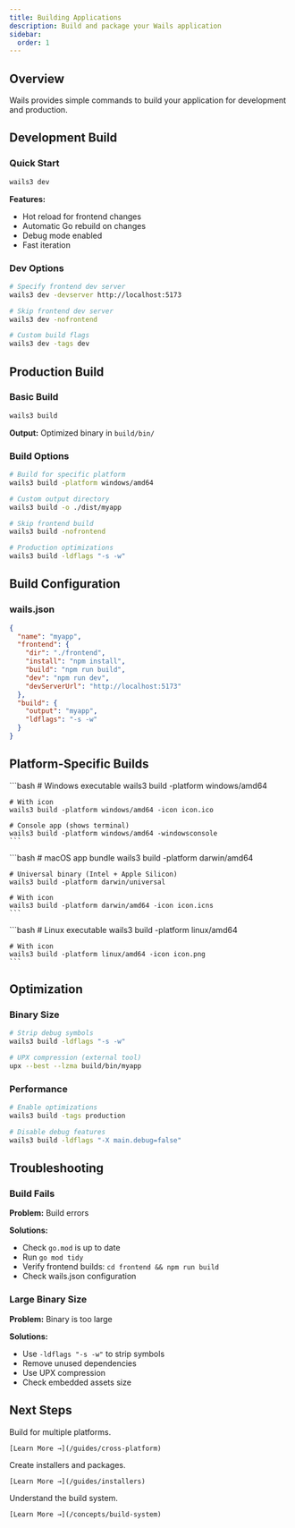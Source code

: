```yaml
---
title: Building Applications
description: Build and package your Wails application
sidebar:
  order: 1
---
```



## Overview

Wails provides simple commands to build your application for development and production.

## Development Build

### Quick Start

```bash
wails3 dev
```

**Features:**
- Hot reload for frontend changes
- Automatic Go rebuild on changes
- Debug mode enabled
- Fast iteration

### Dev Options

```bash
# Specify frontend dev server
wails3 dev -devserver http://localhost:5173

# Skip frontend dev server
wails3 dev -nofrontend

# Custom build flags
wails3 dev -tags dev
```

## Production Build

### Basic Build

```bash
wails3 build
```

**Output:** Optimized binary in `build/bin/`

### Build Options

```bash
# Build for specific platform
wails3 build -platform windows/amd64

# Custom output directory
wails3 build -o ./dist/myapp

# Skip frontend build
wails3 build -nofrontend

# Production optimizations
wails3 build -ldflags "-s -w"
```

## Build Configuration

### wails.json

```json
{
  "name": "myapp",
  "frontend": {
    "dir": "./frontend",
    "install": "npm install",
    "build": "npm run build",
    "dev": "npm run dev",
    "devServerUrl": "http://localhost:5173"
  },
  "build": {
    "output": "myapp",
    "ldflags": "-s -w"
  }
}
```

## Platform-Specific Builds

<Tabs syncKey="platform">
  <TabItem label="Windows" icon="seti:windows">
    ```bash
    # Windows executable
    wails3 build -platform windows/amd64
    
    # With icon
    wails3 build -platform windows/amd64 -icon icon.ico
    
    # Console app (shows terminal)
    wails3 build -platform windows/amd64 -windowsconsole
    ```
  </TabItem>

  <TabItem label="macOS" icon="apple">
    ```bash
    # macOS app bundle
    wails3 build -platform darwin/amd64
    
    # Universal binary (Intel + Apple Silicon)
    wails3 build -platform darwin/universal
    
    # With icon
    wails3 build -platform darwin/amd64 -icon icon.icns
    ```
  </TabItem>

  <TabItem label="Linux" icon="linux">
    ```bash
    # Linux executable
    wails3 build -platform linux/amd64
    
    # With icon
    wails3 build -platform linux/amd64 -icon icon.png
    ```
  </TabItem>
</Tabs>

## Optimization

### Binary Size

```bash
# Strip debug symbols
wails3 build -ldflags "-s -w"

# UPX compression (external tool)
upx --best --lzma build/bin/myapp
```

### Performance

```bash
# Enable optimizations
wails3 build -tags production

# Disable debug features
wails3 build -ldflags "-X main.debug=false"
```

## Troubleshooting

### Build Fails

**Problem:** Build errors

**Solutions:**
- Check `go.mod` is up to date
- Run `go mod tidy`
- Verify frontend builds: `cd frontend && npm run build`
- Check wails.json configuration

### Large Binary Size

**Problem:** Binary is too large

**Solutions:**
- Use `-ldflags "-s -w"` to strip symbols
- Remove unused dependencies
- Use UPX compression
- Check embedded assets size

## Next Steps

<CardGrid>
  <Card title="Cross-Platform Building" icon="rocket">
    Build for multiple platforms.
    
    [Learn More →](/guides/cross-platform)
  </Card>

  <Card title="Distribution" icon="package">
    Create installers and packages.
    
    [Learn More →](/guides/installers)
  </Card>

  <Card title="Build System" icon="seti:config">
    Understand the build system.
    
    [Learn More →](/concepts/build-system)
  </Card>
</CardGrid>
